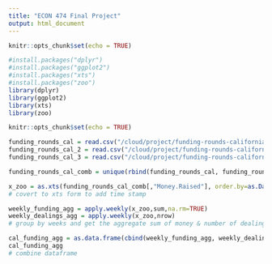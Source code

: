 ```yaml
---
title: "ECON 474 Final Project"
output: html_document
---
```


```r
knitr::opts_chunk$set(echo = TRUE)
```


```r
#install.packages("dplyr")
#install.packages("ggplot2")
#install.packages("xts")
#install.packages("zoo")
library(dplyr)
library(ggplot2)
library(xts)
library(zoo)
```

```r
knitr::opts_chunk$set(echo = TRUE)
```

```r
funding_rounds_cal = read.csv("/cloud/project/funding-rounds-california.csv")
funding_rounds_cal_2 = read.csv("/cloud/project/funding-rounds-california-2.csv")
funding_rounds_cal_3 = read.csv("/cloud/project/funding-rounds-california-3.csv")
```

```r
funding_rounds_cal_comb = unique(rbind(funding_rounds_cal, funding_rounds_cal_2, funding_rounds_cal_3))
```

```r
x_zoo = as.xts(funding_rounds_cal_comb[,"Money.Raised"], order.by=as.Date(funding_rounds_cal_comb$Announced.Date))
# covert to xts form to add time stamp

weekly_funding_agg = apply.weekly(x_zoo,sum,na.rm=TRUE)   
weekly_dealings_agg = apply.weekly(x_zoo,nrow)
# group by weeks and get the aggregate sum of money & number of dealings

cal_funding_agg = as.data.frame(cbind(weekly_funding_agg, weekly_dealings_agg))
cal_funding_agg
# combine dataframe
```